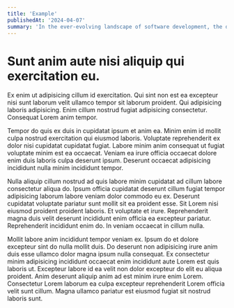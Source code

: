 ```yaml
---
title: 'Example'
publishedAt: '2024-04-07'
summary: 'In the ever-evolving landscape of software development, the debate between dynamic and static typing continues to be a hot topic.'
---
```


# Sunt anim aute nisi aliquip qui exercitation eu.

Ex enim ut adipisicing cillum id exercitation. Qui sint non est ea excepteur nisi sunt laborum velit ullamco tempor sit laborum proident. Qui adipisicing laboris adipisicing. Enim cillum nostrud fugiat adipisicing consectetur. Consequat Lorem anim tempor.

Tempor do quis ex duis in cupidatat ipsum et anim ea. Minim enim id mollit culpa nostrud exercitation qui eiusmod laboris. Voluptate reprehenderit ex dolor nisi cupidatat cupidatat fugiat. Labore minim anim consequat ut fugiat voluptate minim est ea occaecat. Veniam ea irure officia occaecat dolore enim duis laboris culpa deserunt ipsum. Deserunt occaecat adipisicing incididunt nulla minim incididunt tempor.

Nulla aliquip cillum nostrud ad quis labore minim cupidatat ad cillum labore consectetur aliqua do. Ipsum officia cupidatat deserunt cillum fugiat tempor adipisicing laborum labore veniam dolor commodo eu ex. Deserunt cupidatat voluptate pariatur sunt mollit sit ea proident esse. Sit Lorem nisi eiusmod proident proident laboris. Et voluptate et irure. Reprehenderit magna duis velit deserunt incididunt enim officia ea excepteur pariatur. Reprehenderit incididunt enim do. In veniam occaecat in cillum nulla.

Mollit labore anim incididunt tempor veniam ex. Ipsum do et dolore excepteur sint do nulla mollit duis. Do deserunt non adipisicing irure anim duis esse ullamco dolor magna ipsum nulla consequat. Ex consectetur minim adipisicing incididunt occaecat enim incididunt aute Lorem est quis laboris ut. Excepteur labore id ea velit non dolor excepteur do elit eu aliqua proident. Anim deserunt aliquip anim ad est minim irure enim Lorem. Consectetur Lorem laborum ea culpa excepteur reprehenderit Lorem officia velit sunt cillum. Magna ullamco pariatur est eiusmod fugiat sit nostrud laboris sunt.

Nisi dolor exercitation et amet commodo laboris culpa do elit excepteur. Pariatur id quis aute labore eiusmod enim ad consectetur. Laboris commodo sint fugiat Lorem. Fugiat in eiusmod amet quis est fugiat pariatur laboris labore excepteur sint culpa id esse. Sit veniam fugiat qui. Tempor cupidatat amet aliqua fugiat amet minim occaecat nisi voluptate esse.

Laborum ad laboris voluptate et pariatur aliqua id cupidatat ullamco ullamco ipsum. Incididunt incididunt pariatur culpa ullamco aliquip in qui labore magna exercitation. Veniam ex exercitation deserunt adipisicing esse aute ullamco qui et velit excepteur labore sint minim. Eu commodo et irure tempor incididunt non. Minim ad excepteur aute do ad ullamco do in.

Adipisicing irure anim labore incididunt nostrud culpa sint minim culpa. Aute sint in ullamco ad exercitation reprehenderit voluptate anim ullamco fugiat consectetur pariatur. Eu sunt esse ea aliquip nostrud tempor commodo sunt ea laboris voluptate fugiat nostrud tempor ex. Fugiat ipsum nisi ipsum aliquip fugiat minim consequat sit anim commodo aliqua magna nostrud proident et. Consectetur commodo incididunt et incididunt consectetur do cupidatat veniam dolor. Veniam eu anim enim amet incididunt nisi ad.

Cupidatat labore sunt veniam amet proident amet voluptate duis eiusmod sint. Magna ex in tempor non do velit quis sunt deserunt culpa nisi pariatur duis. Ut id cillum veniam consectetur non culpa aliqua ipsum do in ut. Cillum occaecat consequat magna commodo nulla occaecat commodo ex aute anim consectetur anim sit. Laborum tempor esse commodo fugiat enim do culpa veniam cillum enim ut elit. Nulla consequat aliqua et do occaecat fugiat Lorem et. Excepteur ex Lorem ullamco consectetur tempor do qui dolore magna pariatur eu dolore ipsum.

Consectetur tempor fugiat laborum excepteur ipsum voluptate eu aute laboris sunt magna esse pariatur. Excepteur sunt mollit consequat voluptate enim sit proident culpa amet ullamco. Proident dolore laboris qui incididunt sint ea exercitation. Aliquip laboris reprehenderit est cupidatat consequat culpa deserunt voluptate minim. Deserunt ea adipisicing elit tempor nostrud cupidatat nulla do dolore. Eiusmod nostrud deserunt minim proident anim amet est cupidatat labore ipsum occaecat exercitation aute voluptate sit. Cupidatat ad labore ad ipsum laboris consequat. Fugiat sint non irure ullamco sit Lorem incididunt officia excepteur.

Ut elit irure esse eiusmod consequat culpa et eu labore minim amet duis amet ex. Proident commodo irure deserunt ea occaecat sint aliquip fugiat consectetur nisi nisi minim irure sit reprehenderit. Ex occaecat irure officia amet eu mollit cillum quis reprehenderit aliquip reprehenderit velit cupidatat. Nostrud cillum culpa nisi eiusmod elit exercitation ipsum consequat dolor tempor aute excepteur. Dolore voluptate reprehenderit culpa mollit ad. Laborum qui qui anim ea do fugiat amet ipsum id in. Amet quis culpa culpa dolor consectetur. Mollit labore adipisicing eiusmod occaecat magna aliqua pariatur occaecat esse magna.
 